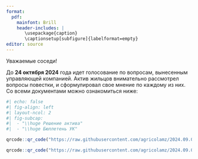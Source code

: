 ```yaml
---
format: 
  pdf:
    mainfont: Brill
    header-includes: |
       \usepackage{caption}
       \captionsetup[subfigure]{labelformat=empty}
editor: source
---
```


\huge

Уважаемые соседи!

\vfill

До **24 октября 2024** года идет голосование по вопросам, вынесенным управляющей компанией. Актив жильцов внимательно рассмотрел вопросы повестки, и сформулировал свое мнение по каждому из них. Со всеми документами можно ознакомиться ниже:

\vfill

```r
#| echo: false
#| fig-align: left
#| layout-ncol: 2
#| fig-subcap: 
#|  - "\\huge Решение актива"
#|  - "\\huge Бюллетень УК"

qrcode::qr_code("https://raw.githubusercontent.com/agricolamz/2024.09.09_info_donskoy/refs/heads/main/2024.09.16_recommendation.PDF", ecl = "L") |> plot()

qrcode::qr_code("https://raw.githubusercontent.com/agricolamz/2024.09.09_info_donskoy/refs/heads/main/2024.09.09_ballot_paper.PDF", ecl = "L") |> plot()
```
